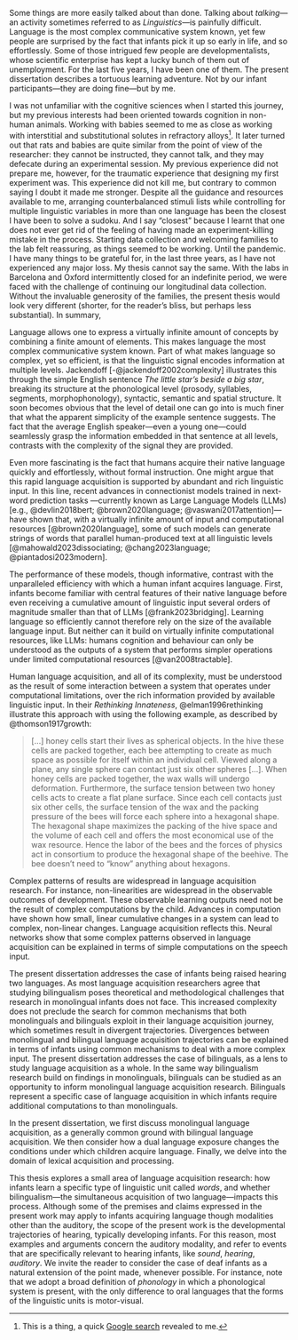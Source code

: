 Some things are more easily talked about than done. Talking about *talking*---an activity sometimes referred to as *Linguistics*---is painfully difficult. Language is the most complex communicative system known, yet few people are surprised by the fact that infants pick it up so early in life, and so effortlessly. Some of those intrigued few people are developmentalists, whose scientific enterprise has kept a lucky bunch of them out of unemployment. For the last five years, I have been one of them. The present dissertation describes a tortuous learning adventure. Not by our infant participants---they are doing fine---but by me. 

I was not unfamiliar with the cognitive sciences when I started this journey, but my previous interests had been oriented towards cognition in non-human animals. Working with babies seemed to me as close as working with interstitial and substitutional solutes in refractory alloys^[This is a thing, a quick [Google search](https://www.sciencedirect.com/science/article/pii/S1359645420302743) revealed to me.]. It later turned out that rats and babies are quite similar from the point of view of the researcher: they cannot be instructed, they cannot talk, and they may defecate during an experimental session. My previous experience did not prepare me, however, for the traumatic experience that designing my first experiment was. This experience did not kill me, but contrary to common saying I doubt it made me stronger. Despite all the guidance and resources available to me, arranging counterbalanced stimuli lists while controlling for multiple linguistic variables in more than one language has been the closest I have been to solve a sudoku. And I say "closest" because I learnt that one does not ever get rid of the feeling of having made an experiment-killing mistake in the process. Starting data collection and welcoming families to the lab felt reassuring, as things seemed to be working. Until the pandemic. I have many things to be grateful for, in the last three years, as I have not experienced any major loss. My thesis cannot say the same. With the labs in Barcelona and Oxford intermittently closed for an indefinite period, we were faced with the challenge of continuing our longitudinal data collection. Without the invaluable generosity of the families, the present thesis would look very different (shorter, for the reader's bliss, but perhaps less substantial). In summary,



Language allows one to express a virtually infinite amount of concepts by combining a finite amount of elements. This makes language the most complex communicative system known. Part of what makes language so complex, yet so efficient, is that the linguistic signal encodes information at multiple levels. Jackendoff [-@jackendoff2002complexity] illustrates this through the simple English sentence *The little star's beside a big star*, breaking its structure at the phonological level (prosody, syllables, segments, morphophonology), syntactic, semantic and spatial structure. It soon becomes obvious that the level of detail one can go into is much finer that what the apparent simplicity of the example sentence suggests. The fact that the average English speaker---even a young one---could seamlessly grasp the information embedded in that sentence at all levels, contrasts with the complexity of the signal they are provided. 

Even more fascinating is the fact that humans acquire their native language quickly and effortlessly, without formal instruction. One might argue that this rapid language acquisition is supported by abundant and rich linguistic input. In this line, recent advances in connectionist models trained in next-word prediction tasks ---currently known as Large Language Models (LLMs) [e.g., @devlin2018bert; @brown2020language; @vaswani2017attention]---have shown that, with a virtually infinite amount of input and computational resources [@brown2020language], some of such models can generate strings of words that parallel human-produced text at all linguistic levels [@mahowald2023dissociating; @chang2023language; @piantadosi2023modern].

The performance of these models, though informative, contrast with the unparalleled efficiency with which a human infant acquires language. First, infants become familiar with central features of their native language before even receiving a cumulative amount of linguistic input several orders of magnitude smaller than that of LLMs [@frank2023bridging]. Learning language so efficiently cannot therefore rely on the size of the available language input. But neither can it build on virtually infinite computational resources, like LLMs: humans cognition and behaviour can only be understood as the outputs of a system that performs simpler operations under limited computational resources [@van2008tractable].

Human language acquisition, and all of its complexity, must be understood as the result of some interaction between a system that operates under computational limitations, over the rich information provided by available linguistic input. In their *Rethinking Innateness*, @elman1996rethinking illustrate this approach with using the following example, as described by @thomson1917growth:

> [...] honey cells start their lives as spherical objects. In the
hive these cells are packed together, each bee attempting to create as
much space as possible for itself within an individual cell. Viewed
along a plane, any single sphere can contact just six other spheres
[...]. When honey cells are packed together, the wax walls will undergo deformation. Furthermore, the surface tension between two honey cells acts to create a flat plane surface. Since each cell contacts just six other cells, the surface tension of the wax and the packing pressure of the bees will force each sphere into a hexagonal shape. The hexagonal shape maximizes the packing of
the hive space and the volume of each cell and offers the most economical use of the wax resource. Hence the labor of the bees and the forces of physics act in consortium to produce the hexagonal shape of the beehive. The bee doesn't need to "know" anything about hexagons. 

Complex patterns of results are widespread in language acquisition research. For instance, non-linearities are widespread in the observable outcomes of development. These observable learning outputs need not be the result of complex computations by the child. Advances in computation have shown how small, linear cumulative changes in a system can lead to complex, non-linear changes. Language acquisition reflects this. Neural networks show that some complex patterns observed in language acquisition can be explained in terms of simple computations on the speech input.

The present dissertation addresses the case of infants being raised hearing two languages. As most language acquisition researchers agree that studying bilingualism poses theoretical and methodological challenges that research in monolingual infants does not face. This increased complexity does not preclude the search for common mechanisms that both monolinguals and bilinguals exploit in their language acquisition journey, which sometimes result in divergent trajectories. Divergences between monolingual and bilingual language acquisition trajectories can be explained in terms of infants using common mechanisms to deal with a more complex input. The present dissertation addresses the case of bilinguals, as a lens to study language acquisition as a whole. In the same way bilingualism research build on findings in monolinguals, bilinguals can be studied as an opportunity to inform monolingual language acquisition research. Bilinguals represent a specific case of language acquisition in which infants require additional computations to than monolinguals.

In the present dissertation, we first discuss monolingual language acquisition, as a generally common ground with bilingual language acquisition. We then consider how a dual language exposure changes the conditions under which children acquire language. Finally, we delve into the domain of lexical acquisition and processing.

This thesis explores a small area of language acquisition research: how infants learn a specific type of linguistic unit called *words*, and whether bilingualism---the simultaneous acquisition of two language---impacts this process. Although some of the premises and claims expressed in the present work may apply to infants acquiring language though modalities other than the auditory, the scope of the present work is the developmental trajectories of hearing, typically developing infants. For this reason, most examples and arguments concern the auditory modality, and refer to events that are specifically relevant to hearing infants, like *sound*, *hearing*, *auditory*. We invite the reader to consider the case of deaf infants as a natural extension of the point made, whenever possible. For instance, note that we adopt a broad definition of *phonology* in which a phonological system is present, with the only difference to oral languages that the forms of the linguistic units is motor-visual.
